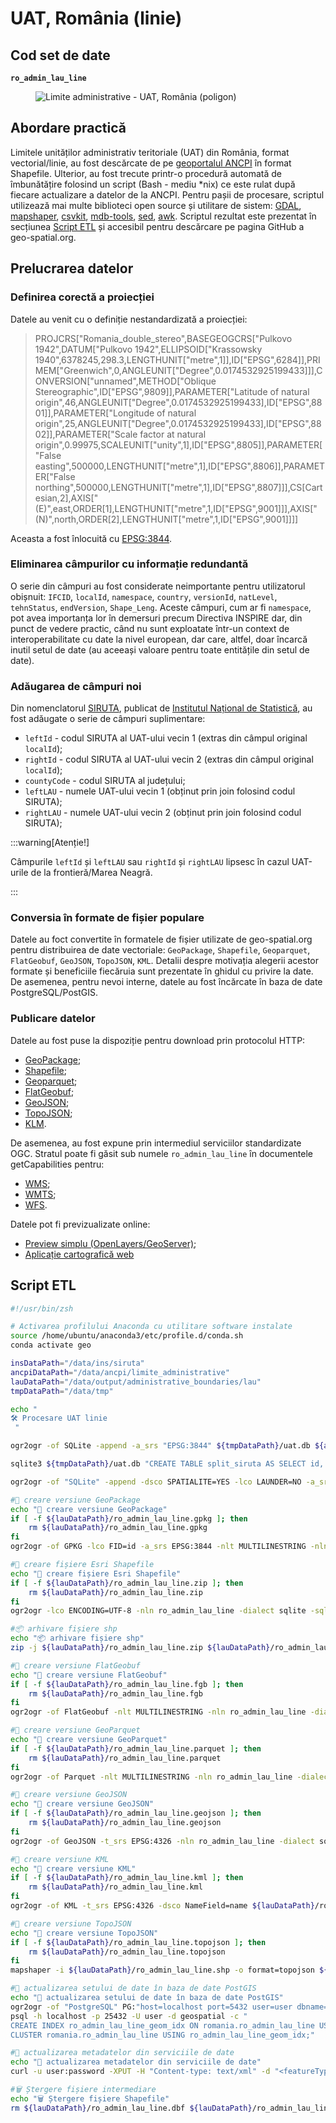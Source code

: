 
# UAT, România (linie)

## Cod set de date

**`ro_admin_lau_line`**

<figure style={{ textAlign: "center" }}>
  <img src={useBaseUrl('https://services.geo-spatial.org/data/thumbnails/administrative-boundaries/lau/ro-admin-lau-line.svg')} alt="Limite administrative - UAT, România (poligon)" />
</figure>

## Abordare practică

Limitele unităților administrativ teritoriale (UAT) din România, format vectorial/linie, au fost descărcate de pe [geoportalul ANCPI](https://geoportal.ancpi.ro/portal/apps/webappviewer/index.html?id=faeba2d173374445b1f13512bd477bb2) în format Shapefile. Ulterior, au fost trecute printr-o procedură automată de îmbunătățire folosind un script (Bash - mediu *nix) ce este rulat după fiecare actualizare a datelor de la ANCPI. Pentru pașii de procesare, scriptul utilizează mai multe biblioteci open source și utilitare de sistem: [GDAL](https://gdal.org), [mapshaper](https://mapshaper.org/), [csvkit](https://csvkit.readthedocs.io/en/latest/), [mdb-tools](https://mdbtools.github.io/), [sed](https://www.gnu.org/software/sed/manual/sed.html), [awk](https://www.gnu.org/software/gawk/manual/gawk.html). Scriptul rezultat este prezentat în secțiunea [Script ETL](#script-etl) și accesibil pentru descărcare pe pagina GitHub a geo-spatial.org.

## Prelucrarea datelor

### Definirea corectă a proiecției

Datele au venit cu o definiție nestandardizată a proiecției:

>PROJCRS["Romania_double_stereo",BASEGEOGCRS["Pulkovo 1942",DATUM["Pulkovo 1942",ELLIPSOID["Krassowsky 1940",6378245,298.3,LENGTHUNIT["metre",1]],ID["EPSG",6284]],PRIMEM["Greenwich",0,ANGLEUNIT["Degree",0.0174532925199433]]],CONVERSION["unnamed",METHOD["Oblique Stereographic",ID["EPSG",9809]],PARAMETER["Latitude of natural origin",46,ANGLEUNIT["Degree",0.0174532925199433],ID["EPSG",8801]],PARAMETER["Longitude of natural origin",25,ANGLEUNIT["Degree",0.0174532925199433],ID["EPSG",8802]],PARAMETER["Scale factor at natural origin",0.99975,SCALEUNIT["unity",1],ID["EPSG",8805]],PARAMETER["False easting",500000,LENGTHUNIT["metre",1],ID["EPSG",8806]],PARAMETER["False northing",500000,LENGTHUNIT["metre",1],ID["EPSG",8807]]],CS[Cartesian,2],AXIS["(E)",east,ORDER[1],LENGTHUNIT["metre",1,ID["EPSG",9001]]],AXIS["(N)",north,ORDER[2],LENGTHUNIT["metre",1,ID["EPSG",9001]]]]

Aceasta a fost înlocuită cu [EPSG:3844](https://epsg.io/3844).

### Eliminarea câmpurilor cu informație redundantă

O serie din câmpuri au fost considerate neimportante pentru utilizatorul obișnuit: `IFCID`, `localId`, `namespace`, `country`, `versionId`, `natLevel`, `tehnStatus`, `endVersion`, `Shape_Leng`. Aceste câmpuri, cum ar fi `namespace`, pot avea importanța lor în demersuri precum Directiva INSPIRE dar, din punct de vedere practic, când nu sunt exploatate într-un context de interoperabilitate cu date la nivel european, dar care, altfel, doar încarcă inutil setul de date (au aceeași valoare pentru toate entitățile din setul de date).

### Adăugarea de câmpuri noi

Din nomenclatorul [SIRUTA](http://80.96.186.4:81/senin/classifications.htm), publicat de [Institutul Național de Statistică](https://insse.ro), au fost adăugate o serie de câmpuri suplimentare:

* `leftId` - codul SIRUTA al UAT-ului vecin 1 (extras din câmpul original `localId`);
* `rightId` - codul SIRUTA al UAT-ului vecin 2 (extras din câmpul original `localId`);
* `countyCode` - codul SIRUTA al județului;
* `leftLAU` - numele UAT-ului vecin 1 (obținut prin join folosind codul SIRUTA);
* `rightLAU` - numele UAT-ului vecin 2 (obținut prin join folosind codul SIRUTA);

:::warning[Atenție!]

Câmpurile `leftId` și `leftLAU` sau `rightId` și `rightLAU` lipsesc în cazul UAT-urile de la frontieră/Marea Neagră.

:::

### Conversia în formate de fișier populare

Datele au foct convertite în formatele de fișier utilizate de geo-spatial.org pentru distribuirea de date vectoriale: `GeoPackage`, `Shapefile`, `Geoparquet`, `FlatGeobuf`, `GeoJSON`, `TopoJSON`, `KML`. Detalii despre motivația alegerii acestor formate și beneficiile fiecăruia sunt prezentate în ghidul cu privire la date. De asemenea, pentru nevoi interne, datele au fost încărcate în baza de date PostgreSQL/PostGIS.

### Publicare datelor

Datele au fost puse la dispoziție pentru download prin protocolul HTTP:

* [GeoPackage](https://services.geo-spatial.org/data/administrative_boundaries/lau/ro_admin_lau_line.gpkg);
* [Shapefile](https://services.geo-spatial.org/data/administrative_boundaries/lau/ro_admin_lau_line.zip);
* [Geoparquet](https://services.geo-spatial.org/data/administrative_boundaries/lau/ro_admin_lau_line.parquet);
* [FlatGeobuf](https://services.geo-spatial.org/data/administrative_boundaries/lau/ro_admin_lau_line.fgb);
* [GeoJSON](https://services.geo-spatial.org/data/administrative_boundaries/lau/ro_admin_lau_line.geojson);
* [TopoJSON](https://services.geo-spatial.org/data/administrative_boundaries/lau/ro_admin_lau_line.topojson);
* [KLM](https://services.geo-spatial.org/data/administrative_boundaries/lau/ro_admin_lau_line.kml).

De asemenea, au fost expune prin intermediul serviciilor standardizate OGC. Stratul poate fi găsit sub numele `ro_admin_lau_line` în documentele getCapabilities pentru:

* [WMS](https://services.geo-spatial.org/geoserver/limite-administrative/ows?service=WMS&version=1.3.0&request=GetCapabilities);
* [WMTS](https://services.geo-spatial.org/geoserver/limite-administrative/gwc/service/wmts?service=WMTS&version=1.1.1&request=GetCapabilities);
* [WFS](https://services.geo-spatial.org/geoserver/limite-administrative/ows?service=WFS&acceptversions=2.0.0&request=GetCapabilities).

Datele pot fi previzualizate online:

* [Preview simplu (OpenLayers/GeoServer)](https://services.geo-spatial.org/geoserver/geospatial/wms?service=WMS&version=1.1.0&request=GetMap&layers=geospatial%3Aro_admin_lau_simplified_line&bbox=134175.796875%2C235541.25%2C869853.6875%2C753040.625&width=768&height=540&srs=EPSG%3A3844&styles=&format=application/openlayers);
* [Aplicație cartografică web](https://services.geo-spatial.org/maps/#/viewer/19)

## Script ETL

```bash title="procesare_limite_uat_linie.sh"
#!/usr/bin/zsh

# Activarea profilului Anaconda cu utilitare software instalate
source /home/ubuntu/anaconda3/etc/profile.d/conda.sh
conda activate geo

insDataPath="/data/ins/siruta"
ancpiDataPath="/data/ancpi/limite_administrative"
lauDataPath="/data/output/administrative_boundaries/lau"
tmpDataPath="/data/tmp"

echo "
🛠 Procesare UAT linie
 "

ogr2ogr -of SQLite -append -a_srs "EPSG:3844" ${tmpDataPath}/uat.db ${ancpiDataPath}/Limita_administrativa_UAT.shp

sqlite3 ${tmpDataPath}/uat.db "CREATE TABLE split_siruta AS SELECT id, substr(localid, 1, instr(localid, '.') - 1) AS leftId, substr(localid, instr(localid, '.') + 1) AS rightId FROM Limita_administrativa_UAT"

ogr2ogr -of "SQLite" -append -dsco SPATIALITE=YES -lco LAUNDER=NO -a_srs EPSG:3844 -nln ro_admin_lau_line -sql "SELECT a.OGC_FID AS id, c.name AS leftLAU, d.name AS rightLAU, CAST(b.leftId AS INTEGER) AS leftId, CAST(b.rightId AS INTEGER) AS rightId, a.beginvers AS version, a.legalStat AS legalStat, a.GEOMETRY FROM Limita_administrativa_UAT AS a LEFT JOIN split_siruta AS b ON (a.id = b.id) LEFT JOIN ro_admin_lau_polygon AS c ON (b.leftId=c.natCode) LEFT JOIN ro_admin_lau_polygon AS d ON (b.rightId=d.natCode)" ${tmpDataPath}/uat.db ${tmpDataPath}/uat.db

#💾 creare versiune GeoPackage
echo "💾 creare versiune GeoPackage"
if [ -f ${lauDataPath}/ro_admin_lau_line.gpkg ]; then
    rm ${lauDataPath}/ro_admin_lau_line.gpkg
fi
ogr2ogr -of GPKG -lco FID=id -a_srs EPSG:3844 -nlt MULTILINESTRING -nln ro_admin_lau_line -dialect sqlite -sql "SELECT GEOMETRY AS geometry, * FROM ro_admin_lau_line" ${lauDataPath}/ro_admin_lau_line.gpkg ${tmpDataPath}/uat.db

#💾 creare fișiere Esri Shapefile
echo "💾 creare fișiere Esri Shapefile"
if [ -f ${lauDataPath}/ro_admin_lau_line.zip ]; then
    rm ${lauDataPath}/ro_admin_lau_line.zip
fi
ogr2ogr -lco ENCODING=UTF-8 -nln ro_admin_lau_line -dialect sqlite -sql "SELECT a.id AS id, * FROM ro_admin_lau_line AS a" ${lauDataPath}/ro_admin_lau_line.shp ${lauDataPath}/ro_admin_lau_line.gpkg

#📦 arhivare fișiere shp
echo "📦 arhivare fișiere shp"
zip -j ${lauDataPath}/ro_admin_lau_line.zip ${lauDataPath}/ro_admin_lau_line.dbf ${lauDataPath}/ro_admin_lau_line.shp ${lauDataPath}/ro_admin_lau_line.prj ${lauDataPath}/ro_admin_lau_line.shx ${lauDataPath}/ro_admin_lau_line.cpg

#💾 creare versiune FlatGeobuf
echo "💾 creare versiune FlatGeobuf"
if [ -f ${lauDataPath}/ro_admin_lau_line.fgb ]; then
    rm ${lauDataPath}/ro_admin_lau_line.fgb
fi
ogr2ogr -of FlatGeobuf -nlt MULTILINESTRING -nln ro_admin_lau_line -dialect sqlite -sql "SELECT a.id AS id, * FROM ro_admin_lau_line AS a" ${lauDataPath}/ro_admin_lau_line.fgb ${lauDataPath}/ro_admin_lau_line.gpkg

#💾 creare versiune GeoParquet
echo "💾 creare versiune GeoParquet"
if [ -f ${lauDataPath}/ro_admin_lau_line.parquet ]; then
    rm ${lauDataPath}/ro_admin_lau_line.parquet
fi
ogr2ogr -of Parquet -nlt MULTILINESTRING -nln ro_admin_lau_line -dialect sqlite -sql "SELECT a.id AS id, * FROM ro_admin_lau_line AS a" ${lauDataPath}/ro_admin_lau_line.parquet ${lauDataPath}/ro_admin_lau_line.gpkg

#💾 creare versiune GeoJSON
echo "💾 creare versiune GeoJSON"
if [ -f ${lauDataPath}/ro_admin_lau_line.geojson ]; then
    rm ${lauDataPath}/ro_admin_lau_line.geojson
fi
ogr2ogr -of GeoJSON -t_srs EPSG:4326 -nln ro_admin_lau_line -dialect sqlite -sql "SELECT a.id AS id, * FROM ro_admin_lau_line AS a" ${lauDataPath}/ro_admin_lau_line.geojson ${lauDataPath}/ro_admin_lau_line.gpkg

#💾 creare versiune KML
echo "💾 creare versiune KML"
if [ -f ${lauDataPath}/ro_admin_lau_line.kml ]; then
    rm ${lauDataPath}/ro_admin_lau_line.kml
fi
ogr2ogr -of KML -t_srs EPSG:4326 -dsco NameField=name ${lauDataPath}/ro_admin_lau_line.kml ${lauDataPath}/ro_admin_lau_line.gpkg

#💾 creare versiune TopoJSON
echo "💾 creare versiune TopoJSON"
if [ -f ${lauDataPath}/ro_admin_lau_line.topojson ]; then
    rm ${lauDataPath}/ro_admin_lau_line.topojson
fi
mapshaper -i ${lauDataPath}/ro_admin_lau_line.shp -o format=topojson ${lauDataPath}/ro_admin_lau_line.topojson

#💾 actualizarea setului de date în baza de date PostGIS
echo "💾 actualizarea setului de date în baza de date PostGIS"
ogr2ogr -of "PostgreSQL" PG:"host=localhost port=5432 user=user dbname=geospatial password=password" -lco schema=romania -lco GEOMETRY_NAME=geom -lco overwrite=yes -lco LAUNDER=NO ${lauDataPath}/ro_admin_lau_line.gpkg ro_admin_lau_line -a_srs EPSG:3844 -skipfailures -overwrite
psql -h localhost -p 25432 -U user -d geospatial -c "
CREATE INDEX ro_admin_lau_line_geom_idx ON romania.ro_admin_lau_line USING GIST (geom);
CLUSTER romania.ro_admin_lau_line USING ro_admin_lau_line_geom_idx;"

#💾 actualizarea metadatelor din serviciile de date
echo "💾 actualizarea metadatelor din serviciile de date"
curl -u user:password -XPUT -H "Content-type: text/xml" -d "<featureType><abstract>Limitele unităților administrativ teritoriale din România (linie). Actualizare 05.05.2025. Sursa ANCPI.</abstract><enabled>true</enabled></featureType>" http://localhost:8080/geoserver/rest/workspaces/limite-administrative/datastores/romania/featuretypes/ro_admin_lau_line

#🗑️ Ștergere fișiere intermediare
echo "🗑️ Ștergere fișiere Shapefile"
rm ${lauDataPath}/ro_admin_lau_line.dbf ${lauDataPath}/ro_admin_lau_line.shp ${lauDataPath}/ro_admin_lau_line.prj ${lauDataPath}/ro_admin_lau_line.shx ${lauDataPath}/ro_admin_lau_line.cpg ${tmpDataPath}/uat.db ${tmpDataPath}/siruta.csv ${tmpDataPath}/siruta_corectat.csv
```
